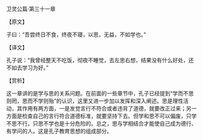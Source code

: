 

卫灵公篇·第三十一章

【原文】

子曰：“吾尝终日不食，终夜不寝，以思，无益，不如学也。”

【译文】

孔子说：“我曾经整天不吃饭，彻夜不睡觉，去左思右想，结果没有什么好处，还不如去学习为好。”

【赏析】

这一章讲的是学与思的关系问题。在前面的一些章节中，孔子已经提到“学而不思则罔，思而不学则殆”的认识，这里又进一步加以发挥和深入阐述。思是理性活动，其作用有两方面，一是发觉言行不符合或者违背了道德，就要改正过来；另一方面是检查自己的言行符合道德标准，就要坚持下去。但学和思不可以偏废，只学不思不行，只思不学也是十分危险的。总之，思与学相结合才能使自己成为德行、有学问的人。这是孔子教育思想的组成部分。

